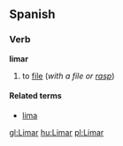 ==Spanish==
===Verb===
'''limar'''

#to [[file]] (''with a file or [[rasp]]'')

====Related terms====
*[[lima]]

[[gl:Limar]]
[[hu:Limar]]
[[pl:Limar]]